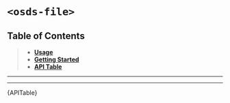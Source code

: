 

<Meta title="UI Components/️File [atom]/Web Component" />

# `<osds-file>`

## Table of Contents
> - **[Usage](#usage)**
> - **[Getting Started](#getting-started)**
> - **[API Table](#api-table)**

<hr/>
<Usage />
<hr/>
<div id="api-table"><Description>{APITable}</Description></div>
